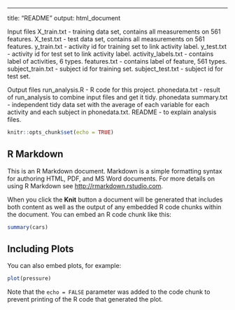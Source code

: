 ---
title: "README"
output: html_document

Input files 
X_train.txt - training data set, contains all measurements on 561 features.
X_test.txt  - test data set, contains all measurements on 561 features.
y_train.txt - activity id for training set to link activity label.
y_test.txt  - activity id for test set to link activity label.
activity_labels.txt - contains label of activities, 6 types.
features.txt        - contains label of feature, 561 types.
subject_train.txt   - subject id for training set.
subject_test.txt    - subject id for test set.

Output files
run_analysis.R   - R code for this project.
phonedata.txt    - result of run_analysis to combine input files and get it tidy.
phonedata summary.txt - independent tidy data set with the average of each variable for each activity and each subject in phonedata.txt.
README - to explain analysis files.



```r
knitr::opts_chunk$set(echo = TRUE)
```

## R Markdown

This is an R Markdown document. Markdown is a simple formatting syntax for authoring HTML, PDF, and MS Word documents. For more details on using R Markdown see <http://rmarkdown.rstudio.com>.

When you click the **Knit** button a document will be generated that includes both content as well as the output of any embedded R code chunks within the document. You can embed an R code chunk like this:

```r
summary(cars)
```

## Including Plots

You can also embed plots, for example:

```r
plot(pressure)
```

Note that the `echo = FALSE` parameter was added to the code chunk to prevent printing of the R code that generated the plot.
